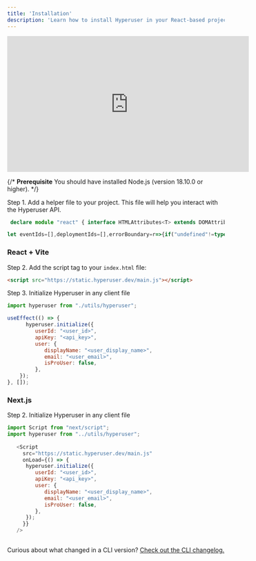 ```yaml
---
title: 'Installation'
description: 'Learn how to install Hyperuser in your React-based project'
---
```


<iframe
  width="560"
  height="315"
  src="https://www.youtube.com/embed/I69mYSGvaV8"
  title="YouTube video player"
  frameBorder="0"
  allow="accelerometer; autoplay; clipboard-write; encrypted-media; gyroscope; picture-in-picture"
  allowFullScreen
  style={{ width: '100%', borderRadius: '0.5rem' }}
></iframe>




{/* <Info>
  **Prerequisite** You should have installed Node.js (version 18.10.0 or
  higher).
</Info> */}

Step 1. Add a helper file to your project. This file will help you interact with the Hyperuser API.

<CodeGroup>

```typescript Typescript (utils/hyperuser.ts)
 declare module "react" { interface HTMLAttributes<T> extends DOMAttributes<T> { "data-hyperuser"?: | null; } } export interface EmbedProps { disabled?: boolean; darkMode?: boolean; userId: string; apiKey: string; user: any; } const eventIds = [] as const; type EventId = (typeof eventIds)[number]; const deploymentIds = [] as const; type DeploymentId = (typeof deploymentIds)[number]; type Hyperuser = { initialize(params: EmbedProps): void; startDeployment(deploymentId: DeploymentId): void; /** * Starts a new deployment with the specified deployment ID. * @param deploymentId - The unique identifier of the deployment. */ startDeployment( deploymentId: DeploymentId ): void; trackEvent(eventId: EventId, data?: any): void; }; const errorBoundary = (functionToExcecute: Function) => { if (typeof window !== "undefined" && (window as any).hyperuser) { try { functionToExcecute(); } catch { console.warn("There was an error excuting a function"); } } else { console.warn( "[hyperuser]: the hyperuser script tag was not properly loaded, or is blocked and you attempting to call a function from hyperuser" ); } }; class hyperuser implements Hyperuser { initialize(props: EmbedProps) { return errorBoundary((window as any)?.hyperuser?.initialize(props)); } startDeployment(deploymentId: string) { return errorBoundary((window as any)?.hyperuser?.startDeployment(deploymentId)); } trackEvent(eventId: EventId, data?: any) { return errorBoundary((window as any)?.hyperuser?.trackEvent(eventId, data)); } nextStep(deploymentId: DeploymentId, eventId: EventId) { return errorBoundary((window as any)?.hyperuser?.nextStep(deploymentId, eventId)); } } export default new hyperuser(); 
```

```javascript Javascript (utils/hyperuser.js)
let eventIds=[],deploymentIds=[],errorBoundary=r=>{if("undefined"!=typeof window&&window.hyperuser)try{r()}catch{console.warn("There was an error excuting a function")}else console.warn("[hyperuser]: the hyperuser script tag was not properly loaded, or is blocked and you attempting to call a function from hyperuser")};class hyperuser{initialize(r){return errorBoundary(window?.hyperuser?.initialize(r))}startDeployment(r){return errorBoundary(window?.hyperuser?.startDeployment(r))}trackEvent(r,e){return errorBoundary(window?.hyperuser?.trackEvent(r,e))}nextStep(r,e){return errorBoundary(window?.hyperuser?.nextStep(r,e))}}export default new hyperuser;
```

</CodeGroup>



### React + Vite
Step 2. Add the script tag to your `index.html` file:

<CodeGroup>

```html index.html
<script src="https://static.hyperuser.dev/main.js"></script>
```

</CodeGroup>

Step 3. Initialize Hyperuser in any client file

```javascript App.jsx
import hyperuser from "./utils/hyperuser";

useEffect(() => {
      hyperuser.initialize({
         userId: "<user_id>",
         apiKey: "<api_key>",
         user: {
            displayName: "<user_display_name>",
            email: "<user_email>",
            isProUser: false,
         },
    });
}, []);
```
### Next.js

Step 2. Initialize Hyperuser in any client file

```javascript client.jsx
import Script from "next/script";
import hyperuser from "../utils/hyperuser";
   
   <Script
     src="https://static.hyperuser.dev/main.js"
     onLoad={() => {
      hyperuser.initialize({
         userId: "<user_id>",
         apiKey: "<api_key>",
         user: {
            displayName: "<user_display_name>",
            email: "<user_email>",
            isProUser: false,
         },
      });
     }}
   />
   
```


Curious about what changed in a CLI version? [Check out the CLI changelog.](/changelog/command-line)
